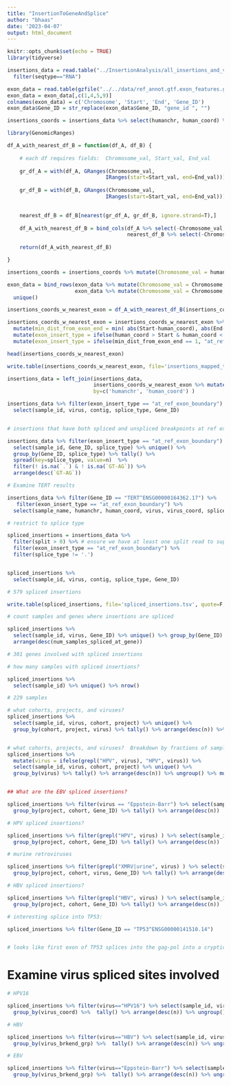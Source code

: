 ```yaml
---
title: "InsertionToGeneAndSplice"
author: "bhaas"
date: '2023-04-07'
output: html_document
---
```


```r
knitr::opts_chunk$set(echo = TRUE)
library(tidyverse)
```



```r

insertions_data = read.table("../InsertionAnalysis/all_insertions_and_virus_content_merged.FILTERED.tsv", header=T, sep="\t", stringsAsFactors = F) %>%
  filter(seqtype=="RNA")

```


```r

exon_data = read.table(gzfile("../../data/ref_annot.gtf.exon_features.gz"), header=F, sep="\t", stringsAsFactors = F)
exon_data = exon_data[,c(1,4,5,9)]
colnames(exon_data) = c('Chromosome', 'Start', 'End', 'Gene_ID')
exon_data$Gene_ID = str_replace(exon_data$Gene_ID, "gene_id ", "")

```


```r

insertions_coords = insertions_data %>% select(humanchr, human_coord) %>% unique()


```

```r
library(GenomicRanges)

df_A_with_nearest_df_B = function(df_A, df_B) {
  
    # each df requires fields:  Chromosome_val, Start_val, End_val
  
    gr_df_A = with(df_A, GRanges(Chromosome_val,
                                IRanges(start=Start_val, end=End_val)))
    
    gr_df_B = with(df_B, GRanges(Chromosome_val,
                                IRanges(start=Start_val, end=End_val)))

  
    nearest_df_B = df_B[nearest(gr_df_A, gr_df_B, ignore.strand=T),]
    
    df_A_with_nearest_df_B = bind_cols(df_A %>% select(-Chromosome_val, -Start_val, -End_val), 
                                       nearest_df_B %>% select(-Chromosome_val, -Start_val, -End_val))
    
    return(df_A_with_nearest_df_B)

}
```


```r
insertions_coords = insertions_coords %>% mutate(Chromosome_val = humanchr, Start_val = human_coord, End_val = human_coord)

exon_data = bind_rows(exon_data %>% mutate(Chromosome_val = Chromosome, Start_val = Start, End_val = Start),
                      exon_data %>% mutate(Chromosome_val = Chromosome, Start_val = End, End_val = End)) %>%
  unique()

```

```r

insertions_coords_w_nearest_exon = df_A_with_nearest_df_B(insertions_coords, exon_data)


```

```r

insertions_coords_w_nearest_exon = insertions_coords_w_nearest_exon %>% rowwise() %>% 
  mutate(min_dist_from_exon_end = min( abs(Start-human_coord), abs(End-human_coord))) %>%
  mutate(exon_insert_type = ifelse(human_coord > Start & human_coord < End, "within_exon", "external")) %>%
  mutate(exon_insert_type = ifelse(min_dist_from_exon_end == 1, "at_ref_exon_boundary", exon_insert_type))


```

```r
head(insertions_coords_w_nearest_exon)

```

```r

write.table(insertions_coords_w_nearest_exon, file='insertions_mapped_to_gene_exons.tsv', sep="\t", quote=F, row.names = F)

```


```r

insertions_data = left_join(insertions_data,
                            insertions_coords_w_nearest_exon %>% mutate(exon_start = Start, exon_end = End) %>% select(-Chromosome, -Start, -End),
                            by=c('humanchr', 'human_coord') )


```


```r


insertions_data %>% filter(exon_insert_type == "at_ref_exon_boundary") %>%
  select(sample_id, virus, contig, splice_type, Gene_ID)



```


```r

# insertions that have both spliced and unspliced breakpoints at ref exon boundaries - curious about the unspliced ones and what they represent.

insertions_data %>% filter(exon_insert_type == "at_ref_exon_boundary") %>% 
  select(sample_id, Gene_ID, splice_type) %>% unique() %>%
  group_by(Gene_ID, splice_type) %>% tally() %>% 
  spread(key=splice_type, value=n)  %>%
  filter(! is.na(`.`) & ! is.na(`GT-AG`)) %>%
  arrange(desc(`GT-AG`))


```



```r

# Examine TERT results

insertions_data %>% filter(Gene_ID == "TERT^ENSG00000164362.17") %>% 
   filter(exon_insert_type == "at_ref_exon_boundary") %>%
  select(sample_name, humanchr, human_coord, virus, virus_coord, splice_type, seqtype)


```



```r
# restrict to splice type

spliced_insertions = insertions_data %>% 
  filter(split > 0) %>% # ensure we have at least one split read to support breakpoint definition.
  filter(exon_insert_type == "at_ref_exon_boundary") %>%
  filter(splice_type != '.') 


spliced_insertions %>%
  select(sample_id, virus, contig, splice_type, Gene_ID)

# 579 spliced insertions

```

```r

write.table(spliced_insertions, file='spliced_insertions.tsv', quote=F, sep="\t", row.names=F)


```

```r
# count samples and genes where insertions are spliced

spliced_insertions %>%
  select(sample_id, virus, Gene_ID) %>% unique() %>% group_by(Gene_ID) %>% tally(name='num_samples_spliced_at_gene') %>%
  arrange(desc(num_samples_spliced_at_gene))

# 301 genes involved with spliced insertions
```


```r
# how many samples with spliced insertions?

spliced_insertions %>%
  select(sample_id) %>% unique() %>% nrow()

# 229 samples

```

```r

# what cohorts, projects, and viruses?
spliced_insertions %>%
  select(sample_id, virus, cohort, project) %>% unique() %>% 
  group_by(cohort, project, virus) %>% tally() %>% arrange(desc(n)) %>% ungroup() %>% mutate(n_frac=prop.table(n))



```


```r

# what cohorts, projects, and viruses?  Breakdown by fractions of samples
spliced_insertions %>%
  mutate(virus = ifelse(grepl("HPV", virus), "HPV", virus)) %>% 
  select(sample_id, virus, cohort, project) %>% unique() %>% 
  group_by(virus) %>% tally() %>% arrange(desc(n)) %>% ungroup() %>% mutate(n_frac=prop.table(n))



```


```r
## What are the EBV spliced insertions?

spliced_insertions %>% filter(virus == "Eppstein-Barr") %>% select(sample_id, project, cohort, Gene_ID) %>% unique() %>%
  group_by(project, cohort, Gene_ID) %>% tally() %>% arrange(desc(n))


```


```r

# HPV spliced insertions?

spliced_insertions %>% filter(grepl("HPV", virus) ) %>% select(sample_id, project, cohort, Gene_ID) %>% unique() %>%
  group_by(project, cohort, Gene_ID) %>% tally() %>% arrange(desc(n))

```


```r

# murine retroviruses

spliced_insertions %>% filter(grepl("XMRV|urine", virus) ) %>% select(sample_id, project, cohort, Gene_ID, virus) %>% unique() %>%
  group_by(project, cohort, virus, Gene_ID) %>% tally() %>% arrange(desc(n))

```


```r
# HBV spliced insertions?

spliced_insertions %>% filter(grepl("HBV", virus) ) %>% select(sample_id, project, cohort, Gene_ID) %>% unique() %>%
  group_by(project, cohort, Gene_ID) %>% tally() %>% arrange(desc(n))

```



```r
# interesting splice into TP53:

spliced_insertions %>% filter(Gene_ID == "TP53^ENSG00000141510.14")


# looks like first exon of TP53 splices into the gag-pol into a cryptic splice on the revcomp of the 3' end of the gag/pol orf on the virus.

```

# Examine virus spliced sites involved


```r
# HPV16

spliced_insertions %>% filter(virus=="HPV16") %>% select(sample_id, virus_coord, human_coord) %>% unique() %>% 
  group_by(virus_coord) %>%  tally() %>% arrange(desc(n)) %>% ungroup() %>% mutate(n_frac=prop.table(n))


```


```r
# HBV

spliced_insertions %>% filter(virus=="HBV") %>% select(sample_id, virus_brkend_grp, human_coord) %>% unique() %>% 
  group_by(virus_brkend_grp) %>%  tally() %>% arrange(desc(n)) %>% ungroup() %>% mutate(n_frac=prop.table(n))


```

```r
# EBV

spliced_insertions %>% filter(virus=="Eppstein-Barr") %>% select(sample_id, virus_brkend_grp,  human_coord) %>% unique() %>% 
  group_by(virus_brkend_grp) %>%  tally() %>% arrange(desc(n)) %>% ungroup() %>% mutate(n_frac=prop.table(n))


```





